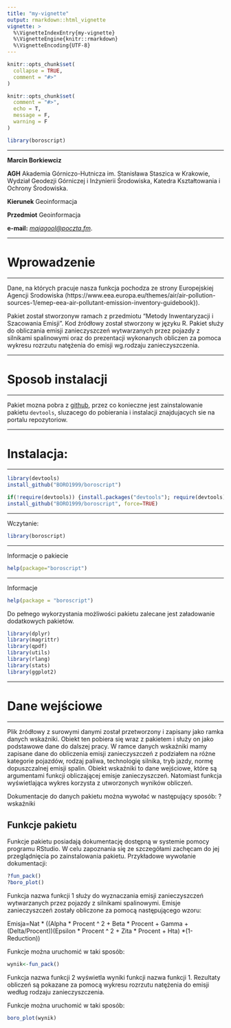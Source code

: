```yaml
---
title: "my-vignette"
output: rmarkdown::html_vignette
vignette: >
  %\VignetteIndexEntry{my-vignette}
  %\VignetteEngine{knitr::rmarkdown}
  %\VignetteEncoding{UTF-8}
---
```


```r
knitr::opts_chunk$set(
  collapse = TRUE,
  comment = "#>"
)
```

```r
knitr::opts_chunk$set(
  comment = "#>", 
  echo = T, 
  message = F, 
  warning = F
)
```


```r
library(boroscript)
```
***

**Marcin Borkiewciz**

**AGH** Akademia Górniczo-Hutnicza im. Stanisława Staszica w Krakowie, Wydział Geodezji Górniczej i Inżynierii Środowiska, Katedra Kształtowania i Ochrony Środowiska.

**Kierunek** Geoinformacja

**Przedmiot** Geoinformacja

**e-mail:** *[majagool@poczta.fm](majagool@poczta.fm)*.

***
# Wprowadzenie
***
Dane, na których pracuje nasza funkcja pochodza ze strony Europejskiej Agencji Srodowiska (https://www.eea.europa.eu/themes/air/air-pollution-sources-1/emep-eea-air-pollutant-emission-inventory-guidebook}).

Pakiet został stworzonyw ramach z przedmiotu “Metody Inwentaryzacji i Szacowania Emisji”. Kod źródłowy został stworzony w języku R. Pakiet służy do obliczania emisji zanieczyszczeń wytwarzanych przez pojazdy z silnikami spalinowymi oraz do prezentacji wykonanych obliczen za pomoca wykresu rozrzutu natężenia do emisji wg.rodzaju zanieczyszczenia. 


***
# Sposob instalacji
***

Pakiet mozna pobra z [github](https://github.com/), przez co konieczne jest zainstalowanie pakietu `devtools`, sluzacego do pobierania i instalacji znajdujacych sie na portalu repozytoriow. 

***
# Instalacja:
***
```r
library(devtools)
install_github("BORO1999/boroscript")
```

```r
if(!require(devtools)) {install.packages("devtools"); require(devtools)}
install_github("BORO1999/boroscript", force=TRUE)
```
***
Wczytanie:

```r
library(boroscript)
```
***
Informacje o pakiecie

```r
help(package="boroscript")
```
***
Informacje

```r
help(package = "boroscript")
```

Do pełnego wykorzystania możliwości pakietu zalecane jest załadowanie dodatkowych pakietów.

```r
library(dplyr)
library(magrittr)
library(qpdf)
library(utils)
library(rlang)
library(stats)
library(ggplot2)
```


***
# Dane wejściowe
***

Plik źródłowy z surowymi danymi został przetworzony i zapisany jako ramka danych wskaźniki. Obiekt ten pobiera się wraz z pakietem i służy on jako podstawowe dane do dalszej pracy. W ramce danych wskaźniki mamy zapisane dane do obliczenia emisji zanieczyszczeń z podziałem na różne kategorie pojazdów, rodzaj paliwa, technologię silnika, tryb jazdy, normę dopuszczalnej emisji spalin.
Obiekt wskaźniki to dane wejściowe, które są argumentami funkcji obliczającej emisje zanieczyszczeń. Natomiast funkcja wyświetlająca wykres korzysta z utworzonych wyników obliczeń.

Dokumentacje do danych pakietu można wywołać w następujący sposób: 
?wskaźniki



## Funkcje pakietu
Funkcje pakietu posiadają dokumentację dostępną w systemie pomocy programu RStudio. W celu zapoznania się ze szczegółami zachęcam do jej przeglądnięcia po zainstalowania pakietu. Przykładowe wywołanie dokumentacji:

```r
?fun_pack()
?boro_plot()
```

Funkcja nazwa funkcji 1 służy do wyznaczania emisji zanieczyszczeń wytwarzanych przez pojazdy z silnikami spalinowymi. Emisje zanieczyszczeń zostały obliczone za pomocą następującego wzoru:

Emisja=Nat * ((Alpha * Procent ^ 2 + Beta * Procent + Gamma + (Delta/Procent))(Epsilon * Procent ^ 2 + Zita * Procent + Hta) *(1-Reduction))


Funkcje można uruchomić w taki sposób:
```r
wynik<-fun_pack()
```

Funkcja nazwa funkcji 2 wyświetla wyniki funkcji nazwa funkcji 1. Rezultaty obliczeń są pokazane za pomocą wykresu rozrzutu natężenia do emisji według rodzaju zanieczyszczenia.

Funkcje można uruchomić w taki sposób:
```r
boro_plot(wynik)
```
